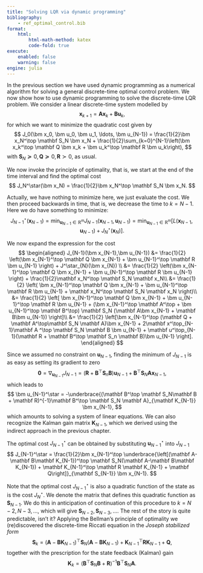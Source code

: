 ```yaml
---
title: "Solving LQR via dynamic programming"
bibliography: 
    - ref_optimal_control.bib
format:
    html:
        html-math-method: katex
        code-fold: true
execute:
    enabled: false
    warning: false
engine: julia
---
```


In the previous section we have used dynamic programming as a numerical algorithm for solving a general discrete-time optimal control problem. We now show how to use dynamic programming to solve the discrete-time LQR problem. We consider a linear discrete-time system modelled by
$$
\bm x_{k+1} = \mathbf A\bm x_k + \mathbf B\bm u_k,
$$
for which we want to minimize the quadratic cost given by
$$
J_0(\bm x_0, \bm u_0, \bm u_1, \ldots, \bm u_{N-1}) = \frac{1}{2}\bm x_N^\top \mathbf S_N \bm x_N + \frac{1}{2}\sum_{k=0}^{N-1}\left(\bm x_k^\top \mathbf Q \bm x_k + \bm u_k^\top \mathbf R \bm u_k\right),
$$
with $\mathbf S_N\succeq 0, \mathbf Q\succeq 0, \mathbf R\succ 0$, as usual. 

We now invoke the principle of optimality, that is, we start at the end of the time interval and find the optimal cost
$$
J_N^\star(\bm x_N) = \frac{1}{2}\bm x_N^\top \mathbf S_N \bm x_N.
$$

Actually, we have nothing to minimize here, we just evaluate the cost. We then proceed backwards in time, that is, we decrease the time to $k=N-1$. Here we do have something to minimize:
$$
 J^\star_{N-1}(\bm x_{N-1}) = \min_{\bm u_{N-1}\in\mathbb R^m} J_{N-1}(\bm x_{N-1},\bm u_{N-1}) = \min_{\bm u_{N-1}\in\mathbb R^m} \left[L(\bm x_{N-1},\bm u_{N-1}) + J^\star_{N}(\bm x_{N}) \right].
$$

We now expand the expression for the cost  
$$
\begin{aligned}
J_{N-1}(\bm x_{N-1},\bm u_{N-1}) &= \frac{1}{2} \left(\bm x_{N-1}^\top \mathbf Q \bm x_{N-1} + \bm u_{N-1}^\top \mathbf R \bm u_{N-1} \right) + J^\star_{N}(\bm x_{N}) \\
&= \frac{1}{2} \left(\bm x_{N-1}^\top \mathbf Q \bm x_{N-1} + \bm u_{N-1}^\top \mathbf R \bm u_{N-1} \right) + \frac{1}{2}\mathbf x_N^\top \mathbf S_N \mathbf x_N\\
&= \frac{1}{2} \left( \bm x_{N-1}^\top \mathbf Q \bm x_{N-1} + \bm u_{N-1}^\top \mathbf R \bm u_{N-1} + \mathbf x_N^\top \mathbf S_N \mathbf x_N \right)\\
&= \frac{1}{2} \left[ \bm x_{N-1}^\top \mathbf Q \bm x_{N-1} + \bm u_{N-1}^\top \mathbf R \bm u_{N-1} + (\bm x_{N-1}^\top \mathbf A^\top + \bm u_{N-1}^\top \mathbf B^\top) \mathbf S_N (\mathbf A\bm x_{N-1} + \mathbf B\bm u_{N-1}) \right]\\
&= \frac{1}{2} \left[\bm x_{N-1}^\top (\mathbf Q  + \mathbf A^\top\mathbf S_N \mathbf A)\bm x_{N-1} + 2\mathbf x^\top_{N-1}\mathbf A ^\top \mathbf S_N \mathbf B  \bm u_{N-1} + \mathbf u^\top_{N-1}(\mathbf R + \mathbf B^\top \mathbf S_n \mathbf B)\bm u_{N-1} \right]. 
\end{aligned}
$$

Since we assumed no constraint on $\bm u_{N-1}$, finding the minimum of $J_{N-1}$ is as easy as setting its gradient to zero
$$
\mathbf 0 = \nabla_{\bm u_{N-1}} J_{N-1} = (\mathbf R + \mathbf B^\top \mathbf S_n \mathbf B)\bm u_{N-1} + \mathbf B^\top \mathbf S_N\mathbf A\bm x_{N-1},
$$
which leads to
$$
\bm u_{N-1}^\star = -\underbrace{(\mathbf B^\top \mathbf S_N\mathbf B + \mathbf R)^{-1}\mathbf B^\top \mathbf S_N \mathbf A}_{\mathbf K_{N-1}} \bm x_{N-1},
$$
which amounts to solving a system of linear equations. We can also recognize the Kalman gain matrix $\mathbf K_{N-1}$, which we derived using the indirect approach in the previous chapter.

The optimal cost $J^\star_{N-1}$ can be obtained by substituting $\bm u_{N-1}^\star$ into $J_{N-1}$
$$
J_{N-1}^\star = \frac{1}{2}\bm x_{N-1}^\top \underbrace{\left[(\mathbf A-\mathbf B\mathbf K_{N-1})^\top \mathbf S_N(\mathbf A-\mathbf B\mathbf K_{N-1}) + \mathbf K_{N-1}^\top \mathbf R \mathbf K_{N-1} + \mathbf Q\right]}_{\mathbf S_{N-1}} \bm x_{N-1}.
$$

Note that the optimal cost $J^\star_{N-1}$ is also a quadratic function of the state as is the cost $J^\star_{N}$. We denote the matrix that defines this quadratic function as $\mathbf S_{N-1}$. We do this in anticipation of continuation of this procedure to $k = N-2, N-3, \ldots$, which will give $\mathbf S_{N-2}, \mathbf S_{N-3}, \ldots$. The rest of the story is quite predictable, isn't it? Applying the Bellman's principle of optimality we (re)discovered the discrete-time Riccati equation in the *Joseph stabilized form*
$$
\mathbf S_k = (\mathbf A-\mathbf B\mathbf K_{N-1})^\top \mathbf S_N(\mathbf A-\mathbf B\mathbf K_{N-1}) + \mathbf K_{N-1}^\top \mathbf R \mathbf K_{N-1} + \mathbf Q,
$$
together with the prescription for the state feedback (Kalman) gain
$$
\mathbf K_{k} = (\mathbf B^\top \mathbf S_N\mathbf B + \mathbf R)^{-1}\mathbf B^\top \mathbf S_N \mathbf A.
$$
